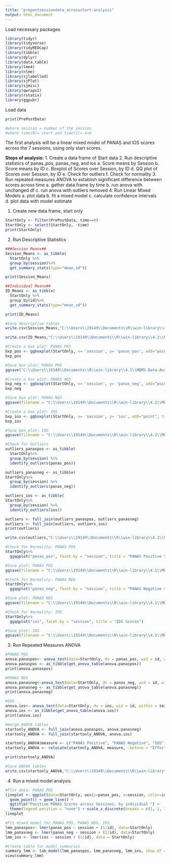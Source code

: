 ```yaml
---
title: "prepostsessiondata_acrossstart-analysis"
output: html_document
---
```


Load necessary packages
```r
library(tidyr)
library(tidyverse)
library(tidyREDCap)
library(tibble)
library(dplyr)
library(data.table)
library(lme4)
library(nlme)
library(sjlabelled)
library(sjPlot)
library(sjmisc)
library(qwraps2)
library(rstatix)
library(ggpubr)
```

Load data
```r
print(PrePostData)

#where session = number of the session
#where time(0)= start and time(1)= end
```
The first analysis will be a linear mixed model of PANAS and IOS scores across the 7 sessions, using only start scores. 

**Steps of analysis:**
1. Create a data frame of Start data
2. Run descriptive statistics of panas_pos, panas_neg, and ios
    a. Score means by Session
    b. Score means by ID
    c. Boxplot of Scores over Session, by ID
    d. QQ plot of Scores over Session, by ID
    e. Check for outliers 
    f. Check for normality 
3. Run repeated measures ANOVA to establish significant difference between scores across time
    a. gather data frame by time
    b. run anova with unchanged df
    c. run anova with outliers removed
4. Run Linear Mixed Models
    a. plot data 
    b. fit a mixed model
    c. calculate confidence intervals
    d. plot data with model estimate


1. Create new data frame, start only 
```r
StartOnly <- filter(PrePostData, time==0)
StartOnly <- select(StartOnly, -time)
print(StartOnly)
```
2. Run Descriptive Statistics
```r
###Session Means##
Session_Means <- as_tibble(
  StartOnly %>%
  group_by(session)%>%
  get_summary_stats(type="mean_sd"))

print(Session_Means)

##Individual Means##
ID_Means <- as_tibble(
  StartOnly %>%
  group_by(id)%>%
  get_summary_stats(type="mean_sd"))

print(ID_Means)

#Save descriptive tables
write.csv(Session_Means,"C:\\Users\\19149\\Documents\\R\\win-library\\4.1\\MBMS-Data-Analysis-\\MBMS-Data-Analysis-\\thesis\\data\\StartOnly_SessionMeans.csv", row.names = FALSE)

write.csv(ID_Means,"C:\\Users\\19149\\Documents\\R\\win-library\\4.1\\MBMS-Data-Analysis-\\MBMS-Data-Analysis-\\thesis\\data\\StartOnly_IDMeans.csv", row.names = FALSE)
```

```r
#Create a box plot: PANAS POS
bxp_pos <- ggboxplot(StartOnly, x= 'session', y= 'panas_pos', add="point", title= "PANAS Positive Scores") 
bxp_pos

#Save box plot: PANAS POS
ggsave("C:\\Users\\19149\\Documents\\R\\win-library\\4.1\\MBMS-Data-Analysis-\\MBMS-Data-Analysis-\\thesis\\panas_pos_bxplot.png", plot = last_plot(), scale = 1)

#Create a box plot: PANAS NEG
bxp_neg <- ggboxplot(StartOnly, x= 'session', y= 'panas_neg', add="point", title= "PANAS Negative Scores") 
bxp_neg

#Save box plot: PANAS NEG
ggsave(filename = "C:\\Users\\19149\\Documents\\R\\win-library\\4.1\\MBMS-Data-Analysis-\\MBMS-Data-Analysis-\\thesis\\panas_nrg_bxplot.png", plot = last_plot(),scale = 1)

#Create a box plot: IOS
bxp_ios <- ggboxplot(StartOnly, x= 'session', y= 'ios', add="point", title = "IOS Scores") 
bxp_ios

#Save box plot: IOS
ggsave(filename = "C:\\Users\\19149\\Documents\\R\\win-library\\4.1\\MBMS-Data-Analysis-\\MBMS-Data-Analysis-\\thesis\\ios_bxplot.png", plot = last_plot(),scale = 1)
```


```r
#Check for Outliers
outliers_panaspos <- as_tibble(
  StartOnly%>%
  group_by(session) %>%
  identify_outliers(panas_pos))

outliers_panasneg <- as_tibble(
StartOnly%>%
  group_by(session) %>%
  identify_outliers(panas_neg))

outliers_ios <- as_tibble(
StartOnly%>%
  group_by(session) %>%
  identify_outliers(ios))

outliers <- full_join(outliers_panaspos, outliers_panasneg)
outliers <- full_join(outliers, outliers_ios)
print(outliers)

write.csv(outliers,"C:\\Users\\19149\\Documents\\R\\win-library\\4.1\\MBMS-Data-Analysis-\\MBMS-Data-Analysis-\\thesis\\data\\StartOnly_Outliers.csv", row.names = FALSE)

```
```r
#Check for Normality: PANAS POS
StartOnly%>%
  ggqqplot("panas_pos", facet.by = "session", title = "PANAS Positive Scores")

#Save plot: PANAS POS
ggsave(filename = "C:\\Users\\19149\\Documents\\R\\win-library\\4.1\\MBMS-Data-Analysis-\\MBMS-Data-Analysis-\\thesis\\panaspos_qqplot.png", plot = last_plot(),scale = 1)

#Check for Normality: PANAS NEG
StartOnly%>%
  ggqqplot("panas_neg", facet.by = "session", title = "PANAS Negative Scores")

#Save plot: PANAS NEG
ggsave(filename = "C:\\Users\\19149\\Documents\\R\\win-library\\4.1\\MBMS-Data-Analysis-\\MBMS-Data-Analysis-\\thesis\\panasneg_qqplot.png", plot = last_plot(),scale = 1)

#Check for Normality: IOS
StartOnly%>%
  ggqqplot("ios", facet.by = "session", title = "IOS Scores")

#Save plot: IOS
ggsave(filename = "C:\\Users\\19149\\Documents\\R\\win-library\\4.1\\MBMS-Data-Analysis-\\MBMS-Data-Analysis-\\thesis\\ios_qqplot.png", plot = last_plot(),scale = 1)
```

3. Run Repeated Measures ANOVA

```r
#PANAS POS
anova.panaspos<- anova_test(data=StartOnly, dv = panas_pos, wid = id, within = session)
anova.panaspos <- as_tibble(get_anova_table(anova.panaspos))
print(anova.panaspos)
```

```r
#PANAS NEG
anova.panasneg<-anova_test(data=StartOnly, dv = panas_neg, wid = id, within = session)
anova.panasneg <- as_tibble(get_anova_table(anova.panasneg))
print(anova.panasneg)
```

```r
#IOS
anova.ios<- anova_test(data=StartOnly, dv = ios, wid = id, within = session)
anova.ios <- as_tibble(get_anova_table(anova.ios))
print(anova.ios)
```

```r
#merge ANOVA tables 
startonly_ANOVA <- full_join(anova.panaspos, anova.panasneg)
startonly_ANOVA <- full_join(startonly_ANOVA, anova.ios)

startonly_ANOVA$measure <- c("PANAS Positive", "PANAS Negative", "IOS")
startonly_ANOVA <- relocate(startonly_ANOVA, measure, .before = "Effect")

print(startonly_ANOVA)

#Save ANOVA tables
write.csv(startonly_ANOVA,"C:\\Users\\19149\\Documents\\R\\win-library\\4.1\\MBMS-Data-Analysis-\\MBMS-Data-Analysis-\\thesis\\data\\StartOnly_ANOVA.csv", row.names = FALSE)

```
4. Run a mixed model analysis

```r
#Plot data: PANAS_POS
lineplot <- ggplot(data=StartOnly, aes(y=panas_pos, x=session, color=id, group=id)) + 
  geom_point() + geom_line() +
  ggtitle("Positive PANAS Scores across Sessions, by individual ") + 
  theme(legend.position = "none") + scale_x_discrete(breaks = c(1, 2, 3, 4, 5, 6, 7))
lineplot
```
```r
#Fit mixed model for PANAS_POS, PANAS_NEG, IOS
lmm_panaspos<- lmer(panas_pos ~ session + (1|id), data=StartOnly)
lmm_panasneg <- lmer(panas_neg ~ session + (1|id), data=StartOnly)
lmm_ios <- lmer(ios ~ session + (1|id), data = StartOnly)

#Create table for model summaries
summary_lmm <- tab_model(lmm_panaspos, lmm_panasneg, lmm_ios, show.df = TRUE)
view(summary_lmm)

```
